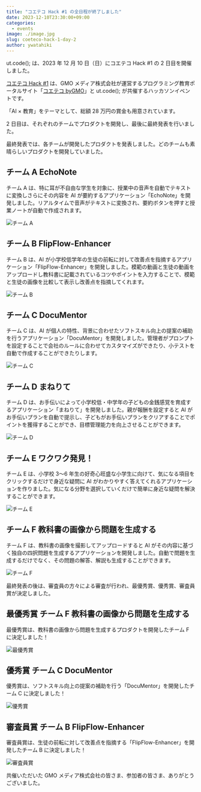 ```yaml
---
title: "コエテコ Hack #1 の全日程が終了しました"
date: 2023-12-10T23:30:00+09:00
categories:
  - events
image: ./image.jpg
slug: coeteco-hack-1-day-2
author: ywatahiki
---
```


ut.code(); は、2023 年 12 月 10 日（日）にコエテコ Hack #1 の 2 日目を開催しました。

[コエテコ Hack #1](https://utcode.net/events/coeteco-hack-1/) は、GMO メディア株式会社が運営するプログラミング教育ポータルサイト「[コエテコ byGMO](https://coeteco.jp/)」と ut.code(); が共催するハッカソンイベントです。

「AI × 教育」をテーマとして、総額 28 万円の賞金も用意されています。

2 日目は、それぞれのチームでプロダクトを開発し、最後に最終発表を行いました。

最終発表では、各チームが開発したプロダクトを発表しました。どのチームも素晴らしいプロダクトを開発していました。

## チーム A EchoNote

チーム A は、特に耳が不自由な学生を対象に、授業中の音声を自動でテキストに変換しさらにその内容を AI が要約するアプリケーション「EchoNote」を開発しました。リアルタイムで音声がテキストに変換され、要約ボタンを押すと授業ノートが自動で作成されます。

![チーム A](./team-a.jpg)

## チーム B FlipFlow-Enhancer

チーム B は、AI が小学校低学年の生徒の前転に対して改善点を指摘するアプリケーション「FlipFlow-Enhancer」を開発しました。模範の動画と生徒の動画をアップロードし教科書に記載されているコツやポイントを入力することで、模範と生徒の画像を比較して表示し改善点を指摘してくれます。

![チーム B](./team-b.jpg)

## チーム C DocuMentor

チーム C は、AI が個人の特性、背景に合わせたソフトスキル向上の提案の補助を行うアプリケーション「DocuMentor」を開発しました。管理者がプロンプトを設定することで会社のルールに合わせてカスタマイズができたり、小テストを自動で作成することができたりします。

![チーム C](./team-c.jpg)

## チーム D まねりて

チーム D は、お手伝いによって小学校低・中学年の子どもの金銭感覚を育成するアプリケーション「まねりて」を開発しました。親が報酬を設定すると AI がお手伝いプランを自動で提示し、子どもがお手伝いプランをクリアすることでポイントを獲得することができ、目標管理能力を向上させることができます。

![チーム D](./team-d.jpg)

## チーム E ワクワク発見！

チーム E は、小学校 3〜6 年生の好奇心旺盛な小学生に向けて、気になる項目をクリックするだけで身近な疑問に AI がわかりやすく答えてくれるアプリケーションを作りました。気になる分野を選択していくだけで簡単に身近な疑問を解決することができます。

![チーム E](./team-e.jpg)

## チーム F 教科書の画像から問題を生成する

チーム F は、教科書の画像を撮影してアップロードすると AI がその内容に基づく独自の四択問題を生成するアプリケーションを開発しました。自動で問題を生成するだけでなく、その問題の解答、解説も生成することができます。

![チーム F](./team-f.jpg)

最終発表の後は、審査員の方々による審査が行われ、最優秀賞、優秀賞、審査員賞が決定しました。

## 最優秀賞 チーム F 教科書の画像から問題を生成する

最優秀賞は、教科書の画像から問題を生成するプロダクトを開発したチーム F に決定しました！

![最優秀賞](./grand-prize.jpg)

## 優秀賞 チーム C DocuMentor

優秀賞は、ソフトスキル向上の提案の補助を行う「DocuMentor」を開発したチーム C に決定しました！

![優秀賞](./excellence-award.jpg)

## 審査員賞 チーム B FlipFlow-Enhancer

審査員賞は、生徒の前転に対して改善点を指摘する「FlipFlow-Enhancer」を開発したチーム B に決定しました！

![審査員賞](./special-award.jpg)

共催いただいた GMO メディア株式会社の皆さま、参加者の皆さま、ありがとうございました。
